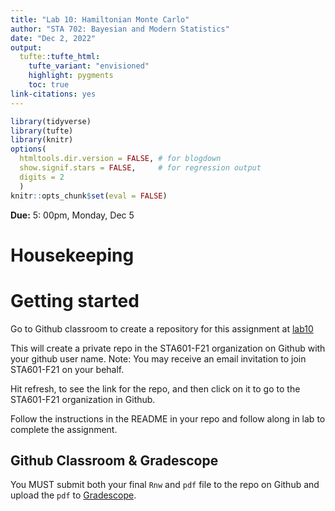 ```yaml
---
title: "Lab 10: Hamiltonian Monte Carlo"
author: "STA 702: Bayesian and Modern Statistics"
date: "Dec 2, 2022"
output: 
  tufte::tufte_html:
    tufte_variant: "envisioned"
    highlight: pygments
    toc: true
link-citations: yes
---
```


```r
library(tidyverse)
library(tufte)
library(knitr)
options(
  htmltools.dir.version = FALSE, # for blogdown
  show.signif.stars = FALSE,     # for regression output
  digits = 2
  )
knitr::opts_chunk$set(eval = FALSE)
```

**Due:** 5: 00pm, Monday, Dec 5


# Housekeeping


# Getting started

Go to Github classroom to create a repository for this assignment  at [lab10](https://classroom.github.com/a/mLCu6fNg)

This will create a private repo in the STA601-F21 organization on Github with your github user name. Note: You may receive an email invitation to join STA601-F21 on your behalf. 

Hit refresh, to see the link for the repo, and then click on it to go to the STA601-F21 organization in Github.

Follow the instructions in the README in your repo and follow along in lab to complete the assignment. 

## Github Classroom & Gradescope

You MUST submit both your final `Rnw` and `pdf` file to the repo on Github and upload the `pdf` to [Gradescope](https://www.gradescope.com/courses/431637). 




    